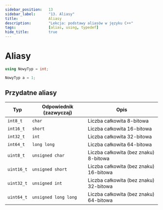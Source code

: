 ```yaml
---
sidebar_position:	13
sidebar_label:		"13. Aliasy"
title:				Aliasy
description:		"Lekcja: podstawy aliasów w języku C++"
tags:				[alias, using, typedef]
hide_title:			true
---
```



<NotFinished/>

# Aliasy

```cpp title="🔹 Tworzenie własnego aliasu"
using NowyTyp = int;
```
```cpp title="🔹 Przykład użycia"
NowyTyp a = 1;
```

## Przydatne aliasy

| Typ | Odpowiednik (zazwyczaj) | Opis |
| ---- | ----- | ----- |
| `int8_t` | `char` | Liczba całkowita 8-bitowa |
| `int16_t` | `short` | Liczba całkowita 16-bitowa |
| `int32_t` | `int` | Liczba całkowita 32-bitowa |
| `int64_t` | `long long` | Liczba całkowita 64-bitowa |
| `uint8_t` | `unsigned char` | Liczba całkowita (bez znaku) 8-bitowa |
| `uint16_t` | `unsigned short` | Liczba całkowita (bez znaku) 16-bitowa |
| `uint32_t` | `unsigned int` | Liczba całkowita (bez znaku) 32-bitowa |
| `uint64_t` | `unsigned long long` | Liczba całkowita (bez znaku) 64-bitowa |

